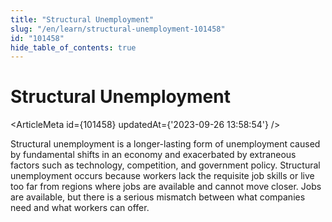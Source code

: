 ```yaml
---
title: "Structural Unemployment"
slug: "/en/learn/structural-unemployment-101458"
id: "101458"
hide_table_of_contents: true
---
```



# Structural Unemployment

<ArticleMeta id={101458} updatedAt={'2023-09-26 13:58:54'} />
<div className='border-solid border-b border-t-0 my-4 border-[var(--ifm-color-gray-300)]' />

Structural unemployment is a longer-lasting form of unemployment caused by fundamental shifts in an economy and exacerbated by extraneous factors such as technology, competition, and government policy. Structural unemployment occurs because workers lack the requisite job skills or live too far from regions where jobs are available and cannot move closer. Jobs are available, but there is a serious mismatch between what companies need and what workers can offer.
